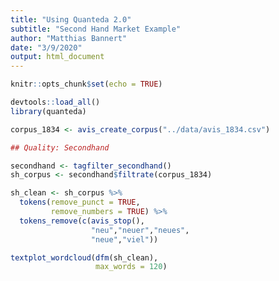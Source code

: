 ```yaml
---
title: "Using Quanteda 2.0"
subtitle: "Second Hand Market Example"
author: "Matthias Bannert"
date: "3/9/2020"
output: html_document
---
```


```r
knitr::opts_chunk$set(echo = TRUE)
```

```r
devtools::load_all()
library(quanteda)

corpus_1834 <- avis_create_corpus("../data/avis_1834.csv")

## Quality: Secondhand

secondhand <- tagfilter_secondhand()
sh_corpus <- secondhand$filtrate(corpus_1834)

sh_clean <- sh_corpus %>%
  tokens(remove_punct = TRUE,
         remove_numbers = TRUE) %>%
  tokens_remove(c(avis_stop(),
                  "neu","neuer","neues",
                  "neue","viel"))

textplot_wordcloud(dfm(sh_clean),
                   max_words = 120)

```

